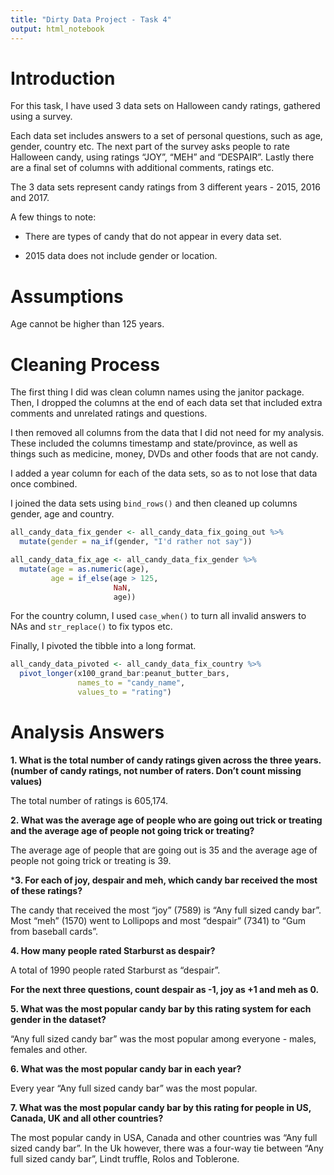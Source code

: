 ```yaml
---
title: "Dirty Data Project - Task 4"
output: html_notebook
---
```


# Introduction

For this task, I have used 3 data sets on Halloween candy ratings, gathered 
using a survey. 

Each data set includes answers to a set of personal questions,
such as age, gender, country etc. The next part of the survey asks people to 
rate Halloween candy, using ratings "JOY", "MEH" and "DESPAIR". Lastly there are 
a final set of columns with additional comments, ratings etc.

The 3 data sets represent candy ratings from 3 different years - 2015, 2016
and 2017.

A few things to note:

* There are types of candy that do not appear in every data set.

* 2015 data does not include gender or location.

# Assumptions

Age cannot be higher than 125 years.

# Cleaning Process

The first thing I did was clean column names using the janitor package. Then, I 
dropped the columns at the end of each data set that included extra comments and
unrelated ratings and questions.

I then removed all columns from the data that I did not need for my analysis.
These included the columns timestamp and state/province, as well as things such 
as medicine, money, DVDs and other foods that are not candy.

I added a year column for each of the data sets, so as to not lose that data 
once combined.

I joined the data sets using `bind_rows()` and then cleaned up columns gender,
age and country.

```r
all_candy_data_fix_gender <- all_candy_data_fix_going_out %>% 
  mutate(gender = na_if(gender, "I'd rather not say"))
```

```r
all_candy_data_fix_age <- all_candy_data_fix_gender %>% 
  mutate(age = as.numeric(age),
         age = if_else(age > 125,
                       NaN,
                       age))
```

For the country column, I used `case_when()` to turn all invalid answers to NAs
and `str_replace()` to fix typos etc.

Finally, I pivoted the tibble into a long format. 

```r
all_candy_data_pivoted <- all_candy_data_fix_country %>% 
  pivot_longer(x100_grand_bar:peanut_butter_bars,
               names_to = "candy_name", 
               values_to = "rating")
```

# Analysis Answers

**1. What is the total number of candy ratings given across the three years. 
(number of candy ratings, not number of raters. Don’t count missing values)**

The total number of ratings is 605,174.

**2. What was the average age of people who are going out trick or treating and 
the average age of people not going trick or treating?**

The average age of people that are going out is 35 and the average age of people 
not going trick or treating is 39.

***3. For each of joy, despair and meh, which candy bar received the most of 
these ratings?**

The candy that received the most "joy" (7589) is "Any full sized candy bar". 
Most "meh" (1570) went to Lollipops and most "despair" (7341) to 
"Gum from baseball cards". 

**4. How many people rated Starburst as despair?**

A total of 1990 people rated Starburst as "despair".

**For the next three questions, count despair as -1, joy as +1 and meh as 0.**

**5. What was the most popular candy bar by this rating system for each gender 
in the dataset?**

"Any full sized candy bar" was the most popular among everyone - males, females 
and other.

**6. What was the most popular candy bar in each year?**

Every year "Any full sized candy bar" was the most popular.

**7. What was the most popular candy bar by this rating for people in US, 
Canada, UK and all other countries?**

The most popular candy in USA, Canada and other countries was "Any full sized 
candy bar". In the Uk however, there was a four-way tie between "Any full sized
candy bar", Lindt truffle, Rolos and Toblerone.

